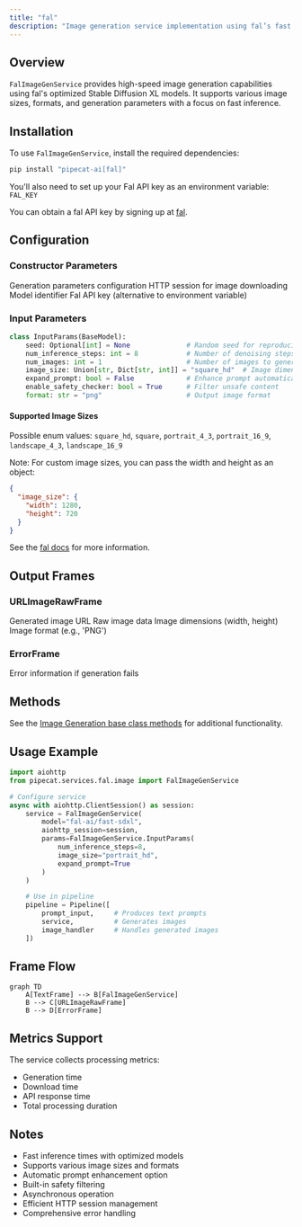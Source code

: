 ```yaml
---
title: "fal"
description: "Image generation service implementation using fal’s fast SDXL models"
---
```


## Overview

`FalImageGenService` provides high-speed image generation capabilities using fal's optimized Stable Diffusion XL models. It supports various image sizes, formats, and generation parameters with a focus on fast inference.

## Installation

To use `FalImageGenService`, install the required dependencies:

```bash
pip install "pipecat-ai[fal]"
```

You'll also need to set up your Fal API key as an environment variable: `FAL_KEY`

<Tip>You can obtain a fal API key by signing up at [fal](https://fal.ai/).</Tip>

## Configuration

### Constructor Parameters

<ParamField path="params" type="InputParams" required>
  Generation parameters configuration
</ParamField>

<ParamField path="aiohttp_session" type="aiohttp.ClientSession" required>
  HTTP session for image downloading
</ParamField>

<ParamField path="model" type="str" default="fal-ai/fast-sdxl">
  Model identifier
</ParamField>

<ParamField path="key" type="str" optional>
  Fal API key (alternative to environment variable)
</ParamField>

### Input Parameters

```python
class InputParams(BaseModel):
    seed: Optional[int] = None              # Random seed for reproducibility
    num_inference_steps: int = 8            # Number of denoising steps
    num_images: int = 1                     # Number of images to generate
    image_size: Union[str, Dict[str, int]] = "square_hd"  # Image dimensions
    expand_prompt: bool = False             # Enhance prompt automatically
    enable_safety_checker: bool = True      # Filter unsafe content
    format: str = "png"                     # Output image format
```

#### Supported Image Sizes

Possible enum values: `square_hd`, `square`, `portrait_4_3`, `portrait_16_9`, `landscape_4_3`, `landscape_16_9`

Note: For custom image sizes, you can pass the width and height as an object:

```json
{
  "image_size": {
    "width": 1280,
    "height": 720
  }
}
```

See the [fal docs](https://fal.ai/models/fal-ai/fast-lightning-sdxl/api) for more information.

## Output Frames

### URLImageRawFrame

<ParamField path="url" type="string">
  Generated image URL
</ParamField>

<ParamField path="image" type="bytes">
  Raw image data
</ParamField>

<ParamField path="size" type="tuple">
  Image dimensions (width, height)
</ParamField>

<ParamField path="format" type="string">
  Image format (e.g., 'PNG')
</ParamField>

### ErrorFrame

<ParamField path="error" type="string">
  Error information if generation fails
</ParamField>

## Methods

See the [Image Generation base class methods](/server/base-classes/media#methods) for additional functionality.

## Usage Example

```python
import aiohttp
from pipecat.services.fal.image import FalImageGenService

# Configure service
async with aiohttp.ClientSession() as session:
    service = FalImageGenService(
        model="fal-ai/fast-sdxl",
        aiohttp_session=session,
        params=FalImageGenService.InputParams(
            num_inference_steps=8,
            image_size="portrait_hd",
            expand_prompt=True
        )
    )

    # Use in pipeline
    pipeline = Pipeline([
        prompt_input,     # Produces text prompts
        service,          # Generates images
        image_handler     # Handles generated images
    ])
```

## Frame Flow

```mermaid
graph TD
    A[TextFrame] --> B[FalImageGenService]
    B --> C[URLImageRawFrame]
    B --> D[ErrorFrame]
```

## Metrics Support

The service collects processing metrics:

- Generation time
- Download time
- API response time
- Total processing duration

## Notes

- Fast inference times with optimized models
- Supports various image sizes and formats
- Automatic prompt enhancement option
- Built-in safety filtering
- Asynchronous operation
- Efficient HTTP session management
- Comprehensive error handling
